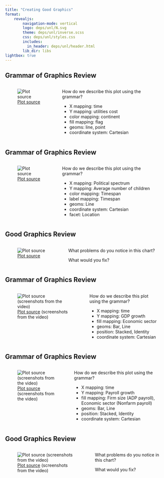 ```yaml
---
title: "Creating Good Graphics"
format: 
    revealjs:
        navigation-mode: vertical
        logo: deps/unl/N.svg
        theme: deps/unl/inverse.scss
        css: deps/unl/styles.css
        includes:
          in_header: deps/unl/header.html
        lib_dir: libs
lightbox: true
---
```


## Grammar of Graphics Review {.smaller}

:::: columns

::: column

![[Plot source](https://www.visualcapitalist.com/cost-of-utilities-around-the-world/)](images/graphics-visual-capitalist-cost-of-utilities.png){fig-alt='The cost of Utilities. Monthly cost (USD) of utilities (electricity, heating, cooling, water, garbage) in countries around the world. Lines are colored by continent, and show the change from 2020 to 2025. The point in 2025 shows the country\'s flag within the circle. For most countries, the cost has gone up, but this is particularly notable for european countries, who have seen the highest increase by far. A table of the original data is available at https://www.visualcapitalist.com/cost-of-utilities-around-the-world/#tablepress-6368_wrapper'}

:::

::: column

How do we describe this plot using the grammar?

- X mapping: [time]{.fragment .purple .emph}
- Y mapping: [utilities cost]{.fragment .purple .emph}
- color mapping: [continent]{.fragment .purple .emph}
- fill mapping: [flag]{.fragment .purple .emph}
- geoms: [line, point]{.fragment .purple .emph}
- coordinate system: [Cartesian]{.fragment .purple .emph}

:::

::::


## Grammar of Graphics Review {.smaller}

:::: columns

::: column

![[Plot source](https://archive.ph/NRdq0)](images/graphics-financial-times-birth-rates.png){fig-alt='Line chart titled "Birth rates are falling more steeply among progressives than conservatives" with subtitle "Average number of children born to people at different points along the political spectrum, by era". Two subplots are shown: the US, and the developed world average. The US y axis has values between 2.8 and 1.8, while the developed world y axis has values between 2.2 and 1.6. In the US, the highest line corresponds to the 1970s and oscillates between 2.8 and just below 2.6, with little change across the political spectrum from left to right. In the 1990s, the average had dropped on the left to approximately 2.2, and goes up to 2.4 in the center and 2.7 on the right. In the 2010-2024 period, the average is 1.8 on the left and increases at every point along the spectrum to just over 2.6 on the right. Moving to the developed world, however, the 1990s line is at 2.1 on the left, dips down to just under 2 moving towards center-left, and then increases to just under 2.2 at the center, where it is relatively flat until the final point on the right side of the plot, where it is just above 2.2. In the 2010-2022 period, the line moves from 1.6 on the left to 1.8 at center-left, and increases steadily to 2.1 on the far right. Vertical arrows are shown on both plots to emphasize the change between the early data and the more recent data on the left side of the plot. The information is taken from the US General Social Survey and teh World Values Survey.'}

:::

::: column

How do we describe this plot using the grammar?

- X mapping: [Political spectrum]{.fragment .green .emph}
- Y mapping: [Average number of children]{.fragment .green .emph}
- color mapping: [Timespan]{.fragment .green .emph}
- label mapping: [Timespan]{.fragment .green .emph}
- geoms: [Line]{.fragment .green .emph}
- coordinate system: [Cartesian]{.fragment .green .emph}
- facet: [Location]{.fragment .green .emph}


:::

::::


## Good Graphics Review {.smaller}

:::: columns

::: column

![[Plot source](https://archive.ph/NRdq0)](images/graphics-financial-times-birth-rates.png){fig-alt='Line chart titled "Birth rates are falling more steeply among progressives than conservatives" with subtitle "Average number of children born to people at different points along the political spectrum, by era". Two subplots are shown: the US, and the developed world average. The US y axis has values between 2.8 and 1.8, while the developed world y axis has values between 2.2 and 1.6. In the US, the highest line corresponds to the 1970s and oscillates between 2.8 and just below 2.6, with little change across the political spectrum from left to right. In the 1990s, the average had dropped on the left to approximately 2.2, and goes up to 2.4 in the center and 2.7 on the right. In the 2010-2024 period, the average is 1.8 on the left and increases at every point along the spectrum to just over 2.6 on the right. Moving to the developed world, however, the 1990s line is at 2.1 on the left, dips down to just under 2 moving towards center-left, and then increases to just under 2.2 at the center, where it is relatively flat until the final point on the right side of the plot, where it is just above 2.2. In the 2010-2022 period, the line moves from 1.6 on the left to 1.8 at center-left, and increases steadily to 2.1 on the far right. Vertical arrows are shown on both plots to emphasize the change between the early data and the more recent data on the left side of the plot. The information is taken from the US General Social Survey and teh World Values Survey.'}

:::

::: column

What problems do you notice in this chart?

What would you fix?
:::

::::


## Grammar of Graphics Review {.smaller}

:::: columns

::: column

![[Plot source](https://www.msnbc.com/morning-joe/watch/steve-rattner-the-job-market-is-clearly-getting-rough-right-now-250005573912) (screenshots from the video)](images/graphics-msnbc-gdp-growth-ai.png){fig-alt='A stacked bar chart titled GDP Growth (HoH Annualized) showing AI investment (striped) and all other investment (solid), with a line showing total gdp growth. The y-axis goes from -1% to 7%, and the x-axis shows 2021H1, 2022 H1, 2023H1, ..., 2025H1 (presumably first and second halves of the year, with the first half labeled). In 2021, AI investment is highest, and in 2022, the total GDP growth was slightly negative, with AI investment nearly balancing out the rest of the economy. AI investment has been relatively small (.33%ish) through the other halves until 2025, when it registered as maybe .5%.'}

:::

::: column

How do we describe this plot using the grammar?

- X mapping: [time]{.fragment .red .emph}
- Y mapping: [GDP growth]{.fragment .red .emph}
- fill mapping: [Economic sector]{.fragment .red .emph}
- geoms: [Bar, Line]{.fragment .red .emph}
- position: [Stacked, Identity]{.fragment .red .emph}
- coordinate system: [Cartesian]{.fragment .red .emph}


:::

::::


## Grammar of Graphics Review {.smaller}

:::: columns

::: column

![[Plot source](https://www.msnbc.com/morning-joe/watch/steve-rattner-the-job-market-is-clearly-getting-rough-right-now-250005573912) (screenshots from the video)](images/graphics-msnbc-payroll-growth.png){fig-alt='Two stacked bar charts showing ADP and nonfarm payroll growth, with the x-axis showing time (monthly) and the y-axis showing growth in thousands. ADP payroll growth is shown for June, July, August, Sept, while nonfarm payroll growth is shown for May, June, July, August. ADP payroll growth is shown by firm size, with an increase in July. The overall trend is shown with a black line, and the average is slightly negative in June (-25k) and Sept (-25k), but positive in July (~100k) and at 0 in August. The Nonfarm payrolls growth is shown by sector, with government, education and helath, leisure and hospitality, and other categories. A black line shows overall growth, and is slightly positive in May, slightly negative in June, very positive (about 75k) in July, and slightly positive (20k) in August.'}

:::

::: column

How do we describe this plot using the grammar?

- X mapping: [time]{.fragment .blue .emph}
- Y mapping: [Payroll growth]{.fragment .blue .emph}
- fill mapping: [Firm size (ADP payroll), Economic sector (Nonfarm payroll)]{.fragment .blue .emph}
- geoms: [Bar, Line]{.fragment .blue .emph}
- position: [Stacked, Identity]{.fragment .blue .emph}
- coordinate system: [Cartesian]{.fragment .blue .emph}


:::

::::

## Good Graphics Review {.smaller}

:::: columns

::: column

![[Plot source](https://www.msnbc.com/morning-joe/watch/steve-rattner-the-job-market-is-clearly-getting-rough-right-now-250005573912) (screenshots from the video)](images/graphics-msnbc-payroll-growth.png){fig-alt='Two stacked bar charts showing ADP and nonfarm payroll growth, with the x-axis showing time (monthly) and the y-axis showing growth in thousands. ADP payroll growth is shown for June, July, August, Sept, while nonfarm payroll growth is shown for May, June, July, August. ADP payroll growth is shown by firm size, with an increase in July. The overall trend is shown with a black line, and the average is slightly negative in June (-25k) and Sept (-25k), but positive in July (~100k) and at 0 in August. The Nonfarm payrolls growth is shown by sector, with government, education and helath, leisure and hospitality, and other categories. A black line shows overall growth, and is slightly positive in May, slightly negative in June, very positive (about 75k) in July, and slightly positive (20k) in August.'}

:::

::: column

What problems do you notice in this chart?

What would you fix?

:::

::::
